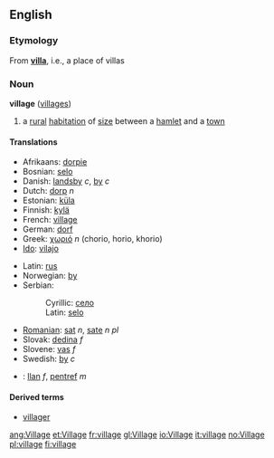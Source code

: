 ==English==

{{rank|cry|step|turning|812|village|quickly|lie|supposed}}

=== Etymology ===
From '''[[villa]]''', i.e., a place of villas

=== Noun ===
{{wikipedia}}
'''village''' ([[villages]])

# a [[rural]] [[habitation]] of [[size]] between a [[hamlet]] and a [[town]]

==== Translations ====
{{top}}
*Afrikaans: [[dorpie]]
*Bosnian: [[selo]] {{n}}
*Danish: [[landsby]] ''c'', [[by]] ''c''<!-- i thought "by" was only for town/city -->
*Dutch: [[dorp]] ''n''
*Estonian: [[küla]]
*Finnish: [[kylä]]
*French: [[village]]
*German: [[dorf]]
*Greek: [[χωριό]] ''n'' (chorio, horio, khorio)
*[[Ido]]: [[vilajo]]
{{mid}}
*Latin: [[rus]]
*Norwegian: [[by]]
*Serbian:
*:Cyrillic: [[село]] {{n}}
*:Latin: [[selo#Serbian|selo]] {{n}}
*[[Romanian]]: [[sat]] ''n'', [[sate]] ''n pl''
*Slovak: [[dedina#Slovak|dedina]] ''f''
*Slovene: [[vas]] ''f''
*Swedish: [[by]] ''c''
*{{cy}}: [[llan]] ''f'', [[pentref]] ''m''
{{bottom}}

==== Derived terms====
* [[villager]]

[[ang:Village]]
[[et:Village]]
[[fr:village]]
[[gl:Village]]
[[io:Village]]
[[it:village]]
[[no:Village]]
[[pl:village]]
[[fi:village]]
